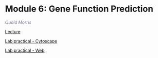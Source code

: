 # Module 6: Gene Function Prediction  

  *<font color="#827e9c">Quaid Morris</font>*
  
  [Lecture](https://drive.google.com/a/bioinformatics.ca/file/d/1Lc9IXnpZeyq_LMqL10C0Igb7C4tzL04m/view?usp=sharing)
  
  [Lab practical - Cytoscape](#genemania_cytoscape)   
  
  [Lab practical - Web](#genemania_web)  
